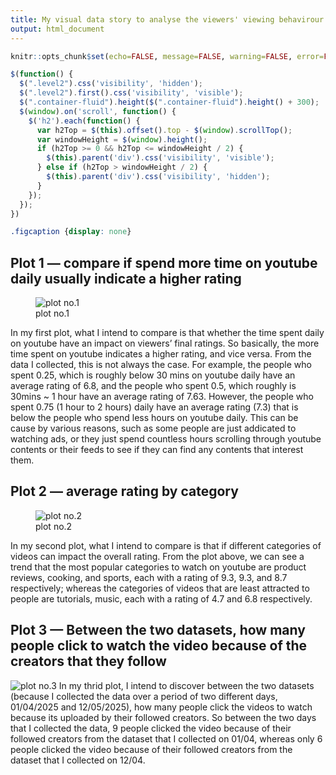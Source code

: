 ```yaml
---
title: My visual data story to analyse the viewers' viewing behavirour and preference
output: html_document
---
```


<script src="https://code.jquery.com/jquery-3.7.1.min.js" integrity="sha256-/JqT3SQfawRcv/BIHPThkBvs0OEvtFFmqPF/lYI/Cxo=" crossorigin="anonymous"></script>

```r
knitr::opts_chunk$set(echo=FALSE, message=FALSE, warning=FALSE, error=FALSE)
```

```js
$(function() {
  $(".level2").css('visibility', 'hidden');
  $(".level2").first().css('visibility', 'visible');
  $(".container-fluid").height($(".container-fluid").height() + 300);
  $(window).on('scroll', function() {
    $('h2').each(function() {
      var h2Top = $(this).offset().top - $(window).scrollTop();
      var windowHeight = $(window).height();
      if (h2Top >= 0 && h2Top <= windowHeight / 2) {
        $(this).parent('div').css('visibility', 'visible');
      } else if (h2Top > windowHeight / 2) {
        $(this).parent('div').css('visibility', 'hidden');
      }
    });
  });
})
```

```css
.figcaption {display: none}
```

## Plot 1 --- compare if spend more time on youtube daily usually indicate a higher rating

![plot no.1](plot1.png)

In my first plot, what I intend to compare is that whether the time spent daily on youtube have an impact on viewers' final ratings. So basically, the more time spent on youtube indicates a higher rating, and vice versa. From the data I collected, this is not always the case. For example, the people who spent 0.25, which is roughly below 30 mins on youtube daily have an average rating of 6.8, and the people who spent 0.5, which roughly is 30mins ~ 1 hour have an average rating of 7.63. However, the people who spent 0.75 (1 hour to 2 hours) daily have an average rating (7.3) that is below the people who spend less hours on youtube daily. This can be cause by various reasons, such as some people are just addicated to watching ads, or they just spend countless hours scrolling through youtube contents or their feeds to see if they can find any contents that interest them. 


## Plot 2 --- average rating by category
![plot no.2](plot2.png)

In my second plot, what I intend to compare is that if different categories of videos can impact the overall rating. From the plot above, we can see a trend that the most popular categories to watch on youtube are product reviews, cooking, and sports, each with a rating of 9.3, 9.3, and 8.7 respectively; whereas the categories of videos that are least attracted to people are tutorials, music, each with a rating of 4.7 and 6.8 respectively. 


## Plot 3 --- Between the two datasets, how many people click to watch the video because of the creators that they follow
![plot no.3](plot3.png)
In my thrid plot, I intend to discover between the two datasets (because I collected the data over a period of two different days, 01/04/2025 and 12/05/2025), how many people click the videos to watch because its uploaded by their followed creators. So between the two days that I collected the data, 9 people clicked the video because of their followed creators from the dataset that I collected on 01/04, whereas only 6 people clicked the video because of their followed creators from the dataset that I collected on 12/04.







